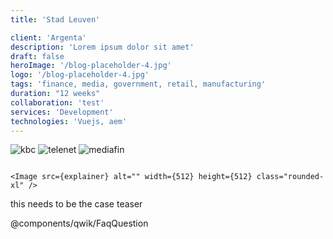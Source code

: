 ```yaml
---
title: 'Stad Leuven'

client: 'Argenta'
description: 'Lorem ipsum dolor sit amet'
draft: false
heroImage: '/blog-placeholder-4.jpg'
logo: '/blog-placeholder-4.jpg'
tags: 'finance, media, government, retail, manufacturing'
duration: "12 weeks"
collaboration: 'test'
services: 'Development'
technologies: 'Vuejs, aem'
---
```



<HeroHeader 
    headline={frontmatter.title}
    client={frontmatter.client}
    text={frontmatter.description}
    backgroundImage={frontmatter.heroImage} >
</HeroHeader>

<ProjectMetadata
    duration={frontmatter.duration}
    collaboration={frontmatter.collaboration}
    services={frontmatter.services}
    technologies={frontmatter.technologies}>
    <Image src={kbc} alt="kbc" class="h-10 w-auto"/>
    <Image src={telenet} alt="telenet" class="h-10 w-auto"/>
    <Image src={mediafin} alt="mediafin" class="h-10 w-auto"/>
    <Image src={kbc} alt="" class="h-10 w-auto"/>
    <Image src={telenet} alt="" class="h-10 w-auto"/>
    <Image src={mediafin} alt="" class="h-10 w-auto"/>
</ProjectMetadata>

<TeaserWithImage 
	headline="Why work with us?"
	description="Fusce dapibus, tellus ac cursus commodo, tortor mauris condimentum nibh, ut fermentum massa justo sit amet risus. Lorem ipsum dolor sit amet, consectetur adipiscing elit. Maecenas sed diam eget risus varius blandit sit amet non magna. Etiam porta sem malesuada magna mollis euismod.
		Fusce dapibus, tellus ac cursus commodo, tortor mauris condimentum nibh, ut fermentum massa justo sit amet risus. Lorem ipsum dolor sit amet.">
	<Image src={explainer} alt="" width={512} height={512} class="rounded-xl" />
</TeaserWithImage>

<TeaserWithImage 
    fullWidth
	headline="Why work with us?"
	description="Fusce dapibus, tellus ac cursus commodo, tortor mauris condimentum nibh, ut fermentum massa justo sit amet risus. Lorem ipsum dolor sit amet, consectetur adipiscing elit. Maecenas sed diam eget risus varius blandit sit amet non magna. Etiam porta sem malesuada magna mollis euismod.
		Fusce dapibus, tellus ac cursus commodo, tortor mauris condimentum nibh, ut fermentum massa justo sit amet risus. Lorem ipsum dolor sit amet.">
    
	<Image src={explainer} alt="" width={512} height={512} class="rounded-xl" />
</TeaserWithImage>

<TilesContainer 
    headline="Approach and techniques"
    description="Fusce dapibus, <b>tellus ac cursus commodo, tortor mauris</b> condimentum nibh, ut fermentum massa justo sit amet risus. Etiam porta sem malesuada magna mollis euismod. Aenean eu leo quam. Pellentesque ornare sem lacinia quam venenatis vestibulum. Maecenas faucibus mollis interdum.">
    <SmallTile 
		headline="Cum Solis"
		description="natoque penatibus et magnis dis parturient montes, nascetur ridiculus mus." >
    </SmallTile>
    <SmallTile 
		headline="Nulla Vitae"
		description="natoque penatibus et magnis dis parturient montes, nascetur ridiculus mus." >
    </SmallTile>
    <SmallTile 
		headline="Aenean eu leo quam"
		description="natoque penatibus et magnis dis parturient montes, nascetur ridiculus mus." >
    </SmallTile>
</TilesContainer>

<Quote 
    quote="The new website of L’Echo appeals to a broad audience and boasts extended customisation possibilities for readers, making it more readable and simpler to use. Furthermore, the system allows us to provide new media formats such as videos and infographics, ultimately leading to a more enjoyable customer experience."
    name='Johan Condijts'
    jobtitle="editor"
    profileImage='/src/assets/people/placeholder_small.png'
	class="mt-40"
    /> 

this needs to be the case teaser
<InsightsTeaser />

@components/qwik/FaqQuestion
